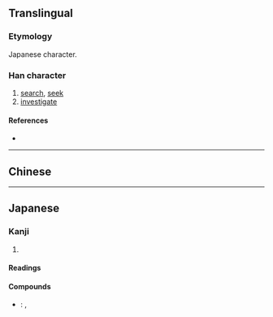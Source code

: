 {{also|搜}}
{{character info}}
==Translingual==
{{ja-forms|捜|[[搜]]|[[搜]]}}

===Etymology===
Japanese {{w|shinjitai}} character. {{Han simp|搜|f=𦥔|t=申}}

===Han character===
{{Han char|rn=64|rad=手|as=07|sn=10|four=|canj=QLWE|ids=⿰扌⿱申又}}

# [[search]], [[seek]]
# [[investigate]]

====References====
* {{Han ref|kx=0434.241|dkj=12179|dj=0784.030|hdz=31882.011|uh=635C|ud=25436}}

----

==Chinese==
{{zh-see|搜|v}}

----

==Japanese==
{{ja-kanji forms|捜|搜}}

===Kanji===
{{ja-kanji|grade=c|rs=手07|kyu=搜}}

# {{rfdef|ja|sort=手07}}

====Readings====
{{ja-readings
|goon=しゅ
|kanon=そう
|kun=さが-す
}}

====Compounds====
* {{ja-r|捜索|そうさく}}: {{l|en|search}}, {{l|en|investigation}}
